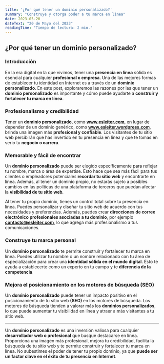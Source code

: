 ```yaml
---
title: '¿Por qué tener un dominio personalizado?'
summary: "Construye y otorga poder a tu marca en línea"
date: 2023-05-20
dateText: "20 de Mayo del 2023"
readingTime: "Tiempo de lectura: 2 min."
---
```


## ¿Por qué tener un dominio personalizado?

### Introducción

En la era digital en la que vivimos, tener una **presencia en línea** sólida es esencial para cualquier **profesional o empresa**. Una de las mejores formas de establecer tu identidad en Internet es a través de un **dominio personalizado**. En este post, exploraremos las razones por las que tener un **dominio personalizado** es importante y cómo puede ayudarte a **construir y fortalecer tu marca en línea**.

### Profesionalismo y credibilidad

Tener un **dominio personalizado**, como **www.esleiter.com**, en lugar de depender de un dominio genérico, como **www.esleiter.wordpress.com**, brinda una imagen más **profesional y confiable**. Los visitantes de tu sitio web percibirán que has invertido en tu presencia en línea y que te tomas en serio tu **negocio o carrera**.

### Memorable y fácil de encontrar

Un **dominio personalizado** puede ser elegido específicamente para reflejar tu nombre, marca o área de expertise. Esto hace que sea más fácil para tus clientes o empleadores potenciales **recordar tu sitio web** y encontrarte en línea. Además, al tener un dominio propio, no estarás sujeto a posibles cambios en las políticas de una plataforma de terceros que puedan afectar la **visibilidad de tu sitio web**.

Al tener tu propio dominio, tienes un control total sobre tu presencia en línea. Puedes personalizar y diseñar tu sitio web de acuerdo con tus necesidades y preferencias. Además, puedes crear **direcciones de correo electrónico profesionales asociadas a tu dominio**, por ejemplo **[contacto@esleiter.com](mailto:contacto@esleiter.com)**, lo que agrega más profesionalismo a tus comunicaciones.

### Construye tu marca personal

Un **dominio personalizado** te permite construir y fortalecer tu marca en línea. Puedes utilizar tu nombre o un nombre relacionado con tu área de especialización para crear una **identidad sólida en el mundo digital**. Esto te ayuda a establecerte como un experto en tu campo y te **diferencia de la competencia**.

### Mejora el posicionamiento en los motores de búsqueda (SEO)

Un **dominio personalizado** puede tener un impacto positivo en el posicionamiento de tu sitio web **(SEO)** en los motores de búsqueda. Los motores de búsqueda tienden a valorar más los **dominios personalizados**, lo que puede aumentar tu visibilidad en línea y atraer a más visitantes a tu sitio web.

---
Un **dominio personalizado** es una inversión valiosa para cualquier **desarrollador web o profesional** que busque destacarse en línea. Proporciona una imagen más profesional, mejora tu credibilidad, facilita la búsqueda de tu sitio web y te permite construir y fortalecer tu marca en línea. No subestimes el poder de tener tu propio dominio, ya que **puede ser un factor clave en el éxito de tu presencia en Internet**.
